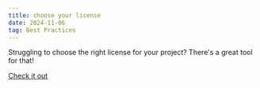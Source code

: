 ```yaml
---
title: choose your license
date: 2024-11-06
tag: Best Practices
---
```


Struggling to choose the right license for your project? There's a great tool
for that!

[Check it out](https://choosealicense.com/)
